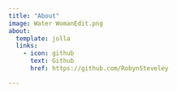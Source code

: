 ```yaml
---
title: "About"
image: Water WomanEdit.png
about:
  template: jolla
  links:
    - icon: github
      text: Github
      href: https://github.com/RobynSteveley

---
```



